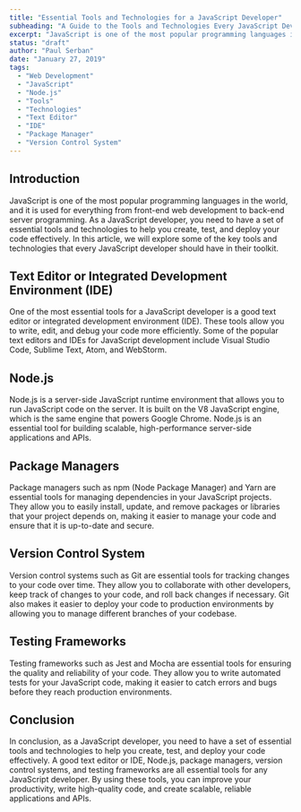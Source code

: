 ```yaml
---
title: "Essential Tools and Technologies for a JavaScript Developer"
subheading: "A Guide to the Tools and Technologies Every JavaScript Developer Should Have in Their Toolkit"
excerpt: "JavaScript is one of the most popular programming languages in the world, and it is used for everything from front-end web development to back-end server programming. As a JavaScript developer, you need to have a set of essential tools and technologies to help you create, test, and deploy your code effectively. In this article, we will explore some of the key tools and technologies that every JavaScript developer should have in their toolkit."
status: "draft"
author: "Paul Serban"
date: "January 27, 2019"
tags:
  - "Web Development"
  - "JavaScript"
  - "Node.js"
  - "Tools"
  - "Technologies"
  - "Text Editor"
  - "IDE"
  - "Package Manager"
  - "Version Control System"
---
```


## Introduction

JavaScript is one of the most popular programming languages in the world, and it is used for everything from front-end web development to back-end server programming. As a JavaScript developer, you need to have a set of essential tools and technologies to help you create, test, and deploy your code effectively. In this article, we will explore some of the key tools and technologies that every JavaScript developer should have in their toolkit.

## Text Editor or Integrated Development Environment (IDE)

One of the most essential tools for a JavaScript developer is a good text editor or integrated development environment (IDE). These tools allow you to write, edit, and debug your code more efficiently. Some of the popular text editors and IDEs for JavaScript development include Visual Studio Code, Sublime Text, Atom, and WebStorm.

## Node.js

Node.js is a server-side JavaScript runtime environment that allows you to run JavaScript code on the server. It is built on the V8 JavaScript engine, which is the same engine that powers Google Chrome. Node.js is an essential tool for building scalable, high-performance server-side applications and APIs.

## Package Managers

Package managers such as npm (Node Package Manager) and Yarn are essential tools for managing dependencies in your JavaScript projects. They allow you to easily install, update, and remove packages or libraries that your project depends on, making it easier to manage your code and ensure that it is up-to-date and secure.

## Version Control System

Version control systems such as Git are essential tools for tracking changes to your code over time. They allow you to collaborate with other developers, keep track of changes to your code, and roll back changes if necessary. Git also makes it easier to deploy your code to production environments by allowing you to manage different branches of your codebase.

## Testing Frameworks

Testing frameworks such as Jest and Mocha are essential tools for ensuring the quality and reliability of your code. They allow you to write automated tests for your JavaScript code, making it easier to catch errors and bugs before they reach production environments.

## Conclusion

In conclusion, as a JavaScript developer, you need to have a set of essential tools and technologies to help you create, test, and deploy your code effectively. A good text editor or IDE, Node.js, package managers, version control systems, and testing frameworks are all essential tools for any JavaScript developer. By using these tools, you can improve your productivity, write high-quality code, and create scalable, reliable applications and APIs.
